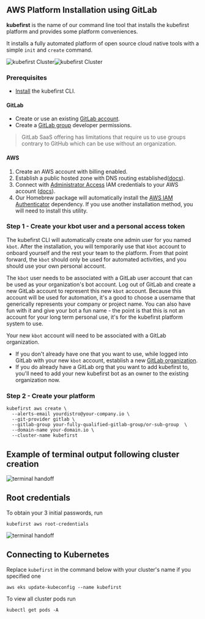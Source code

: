 ## AWS Platform Installation using GitLab

**kubefirst** is the name of our command line tool that installs the kubefirst platform and provides some platform conveniences.

It installs a fully automated platform of open source cloud native tools with a simple `init` and `create` command.

![kubefirst Cluster](../../../img/aws/gitlab/installation-diagram-dark.png#dark-mode)![kubefirst Cluster](../../../img/aws/gitlab/installation-diagram-light.png#light-mode)

### Prerequisites

- [Install](../../../index.mdx) the kubefirst CLI.

#### GitLab

- Create or use an existing [GitLab account](https://gitlab.com).
- Create a [GitLab group](https://docs.gitlab.com/ee/user/group/) developer permissions.

> GitLab SaaS offering has limitations that require us to use groups contrary to GitHub which can be use without an organization.

#### AWS

1. Create an AWS account with billing enabled.
2. Establish a public hosted zone with DNS routing established([docs](https://docs.aws.amazon.com/Route53/latest/DeveloperGuide/AboutHZWorkingWith.html)).
3. Connect with [Administrator Access](https://console.aws.amazon.com/iam/home?#/policies/arn:aws:iam::aws:policy/AdministratorAccessserviceLevelSummary) IAM credentials to your AWS account ([docs](https://docs.aws.amazon.com/general/latest/gr/aws-sec-cred-types.html#access-keys-and-secret-access-keys)).
4. Our Homebrew package will automatically install the [AWS IAM Authenticator](https://docs.aws.amazon.com/eks/latest/userguide/install-aws-iam-authenticator.html) dependency. If you use another installation method, you will need to install this utility.

### Step 1 - Create your kbot user and a personal access token

The kubefirst CLI will automatically create one admin user for you named `kbot`. After the installation, you will temporarily use that `kbot` account to onboard yourself and the rest your team to the platform. From that point forward, the `kbot` should only be used for automated activities, and you should use your own personal account.

The `kbot` user needs to be associated with a GitLab user account that can be used as your organization's bot account. Log out of GitLab and create a new GitLab account to represent this new `kbot` account. Because this account will be used for automation, it's a good to choose a username that generically represents your company or project name. You can also have fun with it and give your bot a fun name - the point is that this is not an account for your long term personal use, it's for the kubefirst platform system to use.

Your new `kbot` account will need to be associated with a GitLab organization.

- If you don't already have one that you want to use, while logged into GitLab with your new `kbot` account, establish a new [GitLab organization](https://docs.gitlab.com/ee/topics/set_up_organization.html).
- If you do already have a GitLab org that you want to add kubefirst to, you'll need to add your new kubefirst bot as an owner to the existing organization now.

### Step 2 - Create your platform

```shell
kubefirst aws create \
  --alerts-email yourdistro@your-company.io \
  --git-provider gitlab \
  --gitlab-group your-fully-qualified-gitlab-group/or-sub-group  \
  --domain-name your-domain.io \
  --cluster-name kubefirst
```

## Example of terminal output following cluster creation

![terminal handoff](../../../img/aws/gitlab/handoff-screen.png)

## Root credentials

To obtain your 3 initial passwords, run

```shell
kubefirst aws root-credentials
```

![terminal handoff](../../../img/common/kubefirst/root-credentials.png)

## Connecting to Kubernetes

Replace `kubefirst` in the command below with your cluster's name if you specified one

```shell
aws eks update-kubeconfig --name kubefirst
```

To view all cluster pods run

```shell
kubectl get pods -A
```
